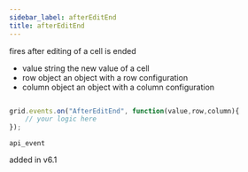 ```yaml
---
sidebar_label: afterEditEnd
title: afterEditEnd
---
```



          


<Short>
 fires after editing of a cell is ended
	

</Short>



- value			string		the new value of a cell
- row			object		an object with a row configuration
- column		object		an object with a column configuration


~~~js

grid.events.on("AfterEditEnd", function(value,row,column){
	// your logic here
});


~~~
	api_event

<Descr>








</Descr>


 added in v6.1


